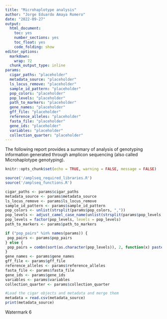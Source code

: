 ```yaml
---
title: "Microhaplotype analysis"
author: "Jorge Eduardo Amaya Romero"
date: "2022-09-27"
output:
  html_document:
    toc: yes
    number_sections: yes
    toc_float: yes
    code_folding: show
editor_options:
  markdown:
    wrap: 72
  chunk_output_type: inline
params:
  cigar_paths: "placeholder"
  metadata_source: "placeholder"
  ls_locus_remove: "placeholder"
  sample_id_pattern: "placeholder"
  pop_colors: "placeholder"
  pop_levels: "placeholder"
  path_to_markers: "placeholder"
  gene_names: "placeholder"
  gff_file: "placeholder"
  reference_alleles: "placeholder"
  fasta_file: "placeholder"
  gene_ids: "placeholder"
  variables: "placeholder"
  collection_quarter: "placeholder"
---
```


The following report provides a summary of analysis of genotyping information generated through amplicon sequencing (also called Microhaplotype genotyping).

```r
knitr::opts_chunk$set(echo = TRUE, warning = FALSE, message = FALSE)
```

```r
source('/amplseq_required_libraries.R')
source('/amplseq_functions.R')

cigar_paths <- params$cigar_paths
metadata_source <- params$metadata_source
ls_locus_remove <- params$ls_locus_remove
sample_id_pattern <- params$sample_id_pattern
pop_colors <- unlist(strsplit(params$pop_colors, ","))
pop_levels <- adjust_camel_case_name(unlist(strsplit(params$pop_levels, ",")))
pop_levels = factor(pop_levels, levels = pop_levels)
path_to_markers <- params$path_to_markers

if ("pop_pairs" %in% names(params)) {
 pop_pairs <- params$pop_pairs
} else {
 pop_pairs = combn(sort(as.character(pop_levels)), 2, function(x) paste(x, collapse = "-"))
}
gene_names <- params$gene_names
gff_file <- params$gff_file
reference_alleles <- params$reference_alleles
fasta_file <- params$fasta_file
gene_ids <- params$gene_ids
variables <- params$variables
collection_quarter <- params$collection_quarter
```

```r
#Load the cigar objects and metadata and merge them
metadata = read.csv(metadata_source)
print(metadata_source)
```

Watermark 6
